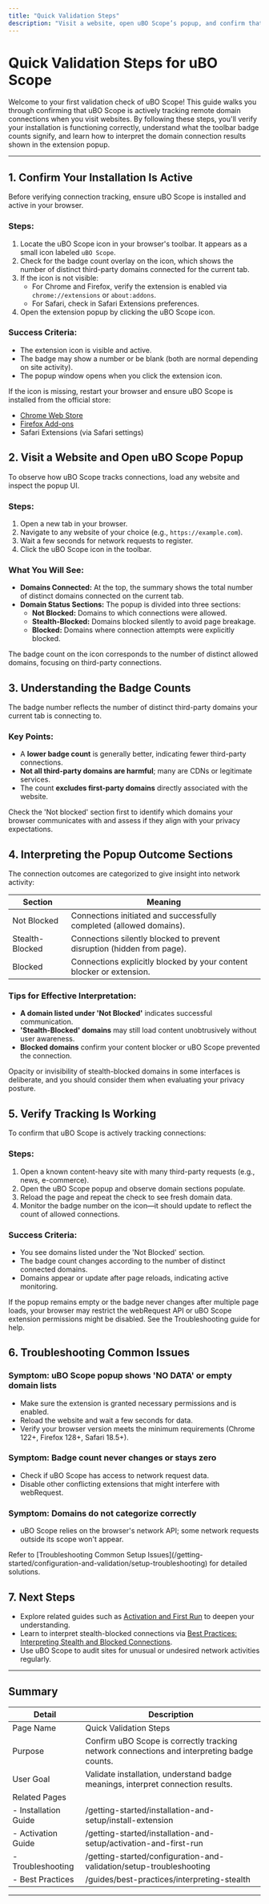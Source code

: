 ```yaml
---
title: "Quick Validation Steps"
description: "Visit a website, open uBO Scope’s popup, and confirm that remote domain connections are being tracked. Follow this page to ensure your installation is functioning, learn what badge counts mean, and interpret your results."
---
```


# Quick Validation Steps for uBO Scope

Welcome to your first validation check of uBO Scope! This guide walks you through confirming that uBO Scope is actively tracking remote domain connections when you visit websites. By following these steps, you'll verify your installation is functioning correctly, understand what the toolbar badge counts signify, and learn how to interpret the domain connection results shown in the extension popup.

---

## 1. Confirm Your Installation Is Active

Before verifying connection tracking, ensure uBO Scope is installed and active in your browser.

### Steps:

1. Locate the uBO Scope icon in your browser's toolbar. It appears as a small icon labeled `uBO Scope`.
2. Check for the badge count overlay on the icon, which shows the number of distinct third-party domains connected for the current tab.
3. If the icon is not visible:
   - For Chrome and Firefox, verify the extension is enabled via `chrome://extensions` or `about:addons`.
   - For Safari, check in Safari Extensions preferences.
4. Open the extension popup by clicking the uBO Scope icon.

### Success Criteria:

- The extension icon is visible and active.
- The badge may show a number or be blank (both are normal depending on site activity).
- The popup window opens when you click the extension icon.

<Tip>
If the icon is missing, restart your browser and ensure uBO Scope is installed from the official store:

- [Chrome Web Store](https://chromewebstore.google.com/detail/ubo-scope/bbdpgcaljkaaigfcomhidmneffjjjfgp)
- [Firefox Add-ons](https://addons.mozilla.org/firefox/addon/ubo-scope/)
- Safari Extensions (via Safari settings)
</Tip>

## 2. Visit a Website and Open uBO Scope Popup

To observe how uBO Scope tracks connections, load any website and inspect the popup UI.

### Steps:

1. Open a new tab in your browser.
2. Navigate to any website of your choice (e.g., `https://example.com`).
3. Wait a few seconds for network requests to register.
4. Click the uBO Scope icon in the toolbar.

### What You Will See:

- **Domains Connected:** At the top, the summary shows the total number of distinct domains connected on the current tab.
- **Domain Status Sections:** The popup is divided into three sections:
  - **Not Blocked:** Domains to which connections were allowed.
  - **Stealth-Blocked:** Domains blocked silently to avoid page breakage.
  - **Blocked:** Domains where connection attempts were explicitly blocked.

<Tip>
The badge count on the icon corresponds to the number of distinct allowed domains, focusing on third-party connections.
</Tip>

## 3. Understanding the Badge Counts

The badge number reflects the number of distinct third-party domains your current tab is connecting to.

### Key Points:

- A **lower badge count** is generally better, indicating fewer third-party connections.
- **Not all third-party domains are harmful**; many are CDNs or legitimate services.
- The count **excludes first-party domains** directly associated with the website.

<Tip>
Check the 'Not blocked' section first to identify which domains your browser communicates with and assess if they align with your privacy expectations.
</Tip>

## 4. Interpreting the Popup Outcome Sections

The connection outcomes are categorized to give insight into network activity:

| Section          | Meaning                                                               |
|------------------|------------------------------------------------------------------------|
| Not Blocked      | Connections initiated and successfully completed (allowed domains).   |
| Stealth-Blocked  | Connections silently blocked to prevent disruption (hidden from page).|
| Blocked          | Connections explicitly blocked by your content blocker or extension.  |

### Tips for Effective Interpretation:

- **A domain listed under 'Not Blocked'** indicates successful communication.
- **'Stealth-Blocked' domains** may still load content unobtrusively without user awareness.
- **Blocked domains** confirm your content blocker or uBO Scope prevented the connection.

<Note>
Opacity or invisibility of stealth-blocked domains in some interfaces is deliberate, and you should consider them when evaluating your privacy posture.
</Note>

## 5. Verify Tracking Is Working

To confirm that uBO Scope is actively tracking connections:

### Steps:

1. Open a known content-heavy site with many third-party requests (e.g., news, e-commerce).
2. Open the uBO Scope popup and observe domain sections populate.
3. Reload the page and repeat the check to see fresh domain data.
4. Monitor the badge number on the icon—it should update to reflect the count of allowed connections.

### Success Criteria:

- You see domains listed under the 'Not Blocked' section.
- The badge count changes according to the number of distinct connected domains.
- Domains appear or update after page reloads, indicating active monitoring.

<Warning>
If the popup remains empty or the badge never changes after multiple page loads, your browser may restrict the webRequest API or uBO Scope extension permissions might be disabled. See the Troubleshooting guide for help.
</Warning>

## 6. Troubleshooting Common Issues

### Symptom: uBO Scope popup shows 'NO DATA' or empty domain lists
- Make sure the extension is granted necessary permissions and is enabled.
- Reload the website and wait a few seconds for data.
- Verify your browser version meets the minimum requirements (Chrome 122+, Firefox 128+, Safari 18.5+).

### Symptom: Badge count never changes or stays zero
- Check if uBO Scope has access to network request data.
- Disable other conflicting extensions that might interfere with webRequest.

### Symptom: Domains do not categorize correctly
- uBO Scope relies on the browser's network API; some network requests outside its scope won't appear.

<Check>
Refer to [Troubleshooting Common Setup Issues](/getting-started/configuration-and-validation/setup-troubleshooting) for detailed solutions.
</Check>

## 7. Next Steps

- Explore related guides such as [Activation and First Run](/getting-started/installation-and-setup/activation-and-first-run) to deepen your understanding.
- Learn to interpret stealth-blocked connections via [Best Practices: Interpreting Stealth and Blocked Connections](/guides/best-practices/interpreting-stealth).
- Use uBO Scope to audit sites for unusual or undesired network activities regularly.

---

## Summary

| Detail                     | Description                                   |
|----------------------------|-----------------------------------------------|
| Page Name                  | Quick Validation Steps                         |
| Purpose                    | Confirm uBO Scope is correctly tracking network connections and interpreting badge counts.
| User Goal                  | Validate installation, understand badge meanings, interpret connection results.
| Related Pages              | 
| - Installation Guide       | /getting-started/installation-and-setup/install-extension
| - Activation Guide         | /getting-started/installation-and-setup/activation-and-first-run
| - Troubleshooting          | /getting-started/configuration-and-validation/setup-troubleshooting
| - Best Practices           | /guides/best-practices/interpreting-stealth

---